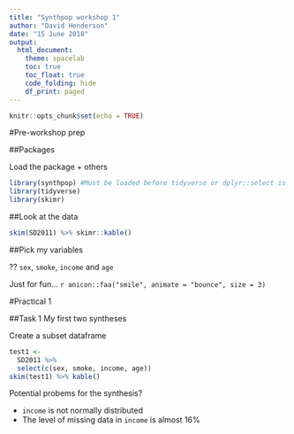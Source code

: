 ```yaml
---
title: "Synthpop workshop 1"
author: "David Henderson"
date: "15 June 2018"
output: 
  html_document:
    theme: spacelab
    toc: true
    toc_float: true
    code_folding: hide
    df_print: paged
---
```


```r
knitr::opts_chunk$set(echo = TRUE)
```

#Pre-workshop prep

##Packages 

Load the package + others

```r
library(synthpop) #Must be loaded before tidyverse or dplyr::select is masked
library(tidyverse)
library(skimr)
```

##Look at the data

```r
skim(SD2011) %>% skimr::kable()
```


##Pick my variables

?? `sex`, `smoke`, `income` and `age`

Just for fun... `r anicon::faa("smile", animate = "bounce", size = 3)`


#Practical 1

##Task 1 My first two syntheses

Create a subset dataframe 

```r
test1 <- 
  SD2011 %>% 
  select(c(sex, smoke, income, age))
skim(test1) %>% kable()
```

Potential probems for the synthesis? 

* `income` is not normally distributed
* The level of missing data in `income` is almost 16%



